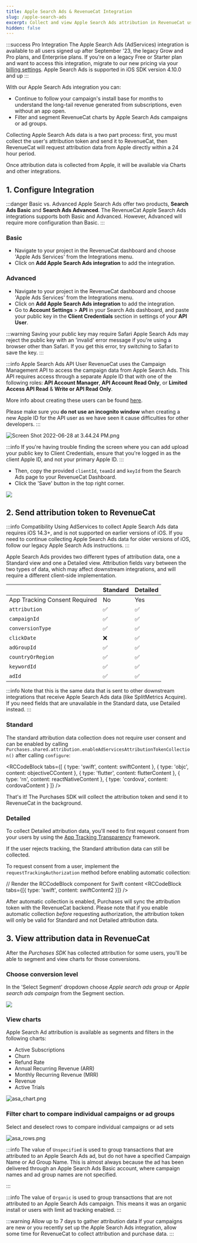 ```yaml
---
title: Apple Search Ads & RevenueCat Integration
slug: /apple-search-ads
excerpt: Collect and view Apple Search Ads attribution in RevenueCat using AdServices
hidden: false
---
```


:::success Pro Integration
The Apple Search Ads (AdServices) integration is available to all users signed up after September '23, the legacy Grow and Pro plans, and Enterprise plans. If you're on a legacy Free or Starter plan and want to access this integration, migrate to our new pricing via your [billing settings](https://app.revenuecat.com/settings/billing). Apple Search Ads is supported in iOS SDK version 4.10.0 and up
:::

With our Apple Search Ads integration you can:

- Continue to follow your campaign's install base for months to understand the long-tail revenue generated from subscriptions, even without an app open.
- Filter and segment RevenueCat charts by Apple Search Ads campaigns or ad groups.

Collecting Apple Search Ads data is a two part process: first, you must collect the user's attribution token and send it to RevenueCat, then RevenueCat will request attribution data from Apple directly within a 24 hour period.

Once attribution data is collected from Apple, it will be available via Charts and other integrations.

## 1. Configure Integration

:::danger Basic vs. Advanced
Apple Search Ads offer two products, **Search Ads Basic** and **Search Ads Advanced**. The RevenueCat Apple Search Ads integrations supports both Basic and Advanced. However, Advanced will require more configuration than Basic.
:::

### Basic

- Navigate to your project in the RevenueCat dashboard and choose 'Apple Ads Services' from the Integrations menu.
- Click on **Add Apple Search Ads integration** to add the integration.

### Advanced

- Navigate to your project in the RevenueCat dashboard and choose 'Apple Ads Services' from the Integrations menu.
- Click on **Add Apple Search Ads integration** to add the integration.
- Go to **Account Settings** > **API** in your Search Ads dashboard, and paste your public key in the **Client Credentials** section in settings of your **API User**.

:::warning Saving your public key may require Safari
Apple Search Ads may reject the public key with an 'invalid' error message if you're using a browser other than Safari. If you get this error, try switching to Safari to save the key.
:::

:::info Apple Search Ads API User
RevenueCat uses the Campaign Management API to access the campaign data from Apple Search Ads. This API requires access through a separate Apple ID that with one of the following roles: **API Account Manager**, **API Account Read Only**, or **Limited Access API Read** & **Write or API Read Only**.

More info about creating these users can be found [here](https://searchads.apple.com/help/campaigns/0022-use-the-campaign-management-api).

Please make sure you **do not use an incognito window** when creating a new Apple ID for the API user as we have seen it cause difficulties for other developers.
:::

![Screen Shot 2022-06-28 at 3.44.24 PM.png](/images/99a42cb-Screen_Shot_2022-06-28_at_3.44.24_PM_f0e50ca49767d104d221784833a0b2b0.png)

:::info
If you're having trouble finding the screen where you can add upload your public key to Client Credentials, ensure that you're logged in as the client Apple ID, and not your primary Apple ID.
:::

- Then, copy the provided `clientId`, `teamId` and `keyId` from the Search Ads page to your RevenueCat Dashboard.
- Click the 'Save' button in the top right corner.

![](/images/3fd8c12-app.revenuecat.com_projects_85ff18c7_integrations_adjust_2_1fd9b7b4c1ed04af3422b001d38f2a9d.png)

## 2. Send attribution token to RevenueCat

:::info Compatibility
Using AdServices to collect Apple Search Ads data requires iOS 14.3+, and is not supported on earlier versions of iOS. If you need to continue collecting Apple Search Ads data for older versions of iOS, follow our legacy Apple Search Ads instructions.
:::

Apple Search Ads provides two different types of attribution data, one a Standard view and one a Detailed view. Attribution fields vary between the two types of data, which may affect downstream integrations, and will require a different client-side implementation.

|                               | Standard | Detailed |
| :---------------------------- | :------- | :------- |
| App Tracking Consent Required | No       | Yes      |
| `attribution`                 | ✅       | ✅       |
| `campaignId`                  | ✅       | ✅       |
| `conversionType`              | ✅       | ✅       |
| `clickDate`                   | ❌       | ✅       |
| `adGroupId`                   | ✅       | ✅       |
| `countryOrRegion`             | ✅       | ✅       |
| `keywordId`                   | ✅       | ✅       |
| `adId`                        | ✅       | ✅       |

:::info
Note that this is the same data that is sent to other downstream integrations that receive Apple Search Ads data (like SplitMetrics Acquire). If you need fields that are unavailable in the Standard data, use Detailed instead.
:::

### Standard

The standard attribution data collection does not require user consent and can be enabled by calling `Purchases.shared.attribution.enableAdServicesAttributionTokenCollection()` after calling `configure`:


<RCCodeBlock tabs={[
    { type: 'swift', content: swiftContent },
    { type: 'objc', content: objectiveCContent },
    { type: 'flutter', content: flutterContent },
    { type: 'rn', content: reactNativeContent },
    { type: 'cordova', content: cordovaContent }
]} />

That's it! The Purchases SDK will collect the attribution token and send it to RevenueCat in the background.

### Detailed

To collect Detailed attribution data, you'll need to first request consent from your users by using the [App Tracking Transparency](https://developer.apple.com/documentation/apptrackingtransparency) framework.

If the user rejects tracking, the Standard attribution data can still be collected.

To request consent from a user, implement the `requestTrackingAuthorization` method before enabling automatic collection:


// Render the RCCodeBlock component for Swift content
<RCCodeBlock tabs={[{ type: 'swift', content: swiftContent2 }]} />

After automatic collection is enabled, Purchases will sync the attribution token with the RevenueCat backend. Please note that if you enable automatic collection _before_ requesting authorization, the attribution token will only be valid for Standard and not Detailed attribution data.

## 3. View attribution data in RevenueCat

After the _Purchases SDK_ has collected attribution for some users, you'll be able to segment and view charts for those conversions.

### Choose conversion level

In the 'Select Segment' dropdown choose _Apple search ads group_ or _Apple search ads campaign_ from the Segment section.

![](/images/e566bfe-Screenshot_2023-03-28_at_2.09.54_PM_619e658f60de250211667f004811e65e.png)

### View charts

Apple Search Ad attribution is available as segments and filters in the following charts:

- Active Subscriptions
- Churn
- Refund Rate
- Annual Recurring Revenue (ARR)
- Monthly Recurring Revenue (MRR)
- Revenue
- Active Trials

![](/images/230537e-asa_chart_0d19b792771a898372ab35ddc90231bc.png "asa_chart.png")

### Filter chart to compare individual campaigns or ad groups

Select and deselect rows to compare individual campaigns or ad sets

![](/images/3719b43-asa_rows_d737ef6c25bfed76555d4eae86d92a64.png "asa_rows.png")

:::info
The value of `Unspecified` is used to group transactions that are attributed to an Apple Search Ads ad, but do not have a specified Campaign Name or Ad Group Name. This is almost always because the ad has been delivered through an Apple Search Ads Basic account, where campaign names and ad group names are not specified.

:::

:::info
The value of `Organic` is used to group transactions that are not attributed to an Apple Search Ads campaign. This means it was an organic install or users with limit ad tracking enabled.
:::

:::warning Allow up to 7 days to gather attribution data
If your campaigns are new or you recently set up the Apple Search Ads integration, allow some time for RevenueCat to collect attribution and purchase data.
:::
